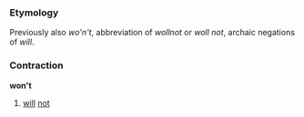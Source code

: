 ===Etymology===
Previously also ''wo'n't'', abbreviation of ''wollnot'' or ''woll not'', archaic negations of ''will''.

===Contraction===
'''won't'''

#[[will]] [[not]]